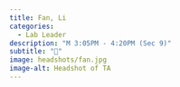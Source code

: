 ```yaml
---
title: Fan, Li
categories: 
  - Lab Leader
description: "M 3:05PM - 4:20PM (Sec 9)"
subtitle: "🔗"
image: headshots/fan.jpg
image-alt: Headshot of TA
---
```

